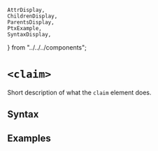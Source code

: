     AttrDisplay,
    ChildrenDisplay,
    ParentsDisplay,
    PtxExample,
    SyntaxDisplay,
} from "../../../components";

# `<claim>`

Short description of what the `claim` element does.

## Syntax

<SyntaxDisplay name="claim" />

## Examples

    
